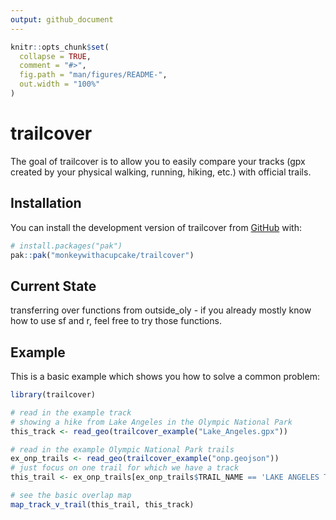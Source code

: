 ```yaml
---
output: github_document
---
```


<!-- README.md is generated from README.Rmd. Please edit that file -->

```r
knitr::opts_chunk$set(
  collapse = TRUE,
  comment = "#>",
  fig.path = "man/figures/README-",
  out.width = "100%"
)
```

# trailcover

<!-- badges: start -->
<!-- badges: end -->

The goal of trailcover is to allow you to easily compare your tracks (gpx created by your physical walking, running, hiking, etc.) with official trails. 

## Installation

You can install the development version of trailcover from [GitHub](https://github.com/) with:

``` r
# install.packages("pak")
pak::pak("monkeywithacupcake/trailcover")
```

## Current State

transferring over functions from outside_oly - if you already mostly know how to use sf and r, feel free to try those functions.

## Example

This is a basic example which shows you how to solve a common problem:

```r
library(trailcover)

# read in the example track
# showing a hike from Lake Angeles in the Olympic National Park
this_track <- read_geo(trailcover_example("Lake_Angeles.gpx"))

# read in the example Olympic National Park trails
ex_onp_trails <- read_geo(trailcover_example("onp.geojson"))
# just focus on one trail for which we have a track
this_trail <- ex_onp_trails[ex_onp_trails$TRAIL_NAME == 'LAKE ANGELES TRAIL',]

# see the basic overlap map
map_track_v_trail(this_trail, this_track)
```

